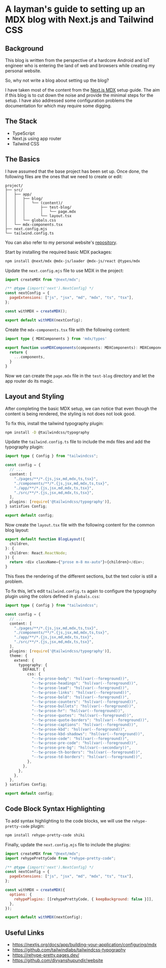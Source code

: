 # A layman's guide to setting up an MDX blog with Next.js and Tailwind CSS

## Background

This blog is written from the perspective of a hardcore Android and IoT engineer who is entering the land of web and
browsers while creating my personal website.

So, why not write a blog about setting up the blog?

I have taken most of the content from the [Next.js MDX](https://nextjs.org/docs/app/building-your-application/configuring/mdx)
setup guide. The aim if this blog is to cut down the noise and provide the minimal steps for the setup. I have also
addressed some configuration problems the documentation for which may require some digging.

## The Stack

- TypeScript
- Next.js using app router
- Tailwind CSS

## The Basics

I have assumed that the base project has been set up. Once done, the following files are the ones that we need to
create or edit:

```
project/
├── src/
│   ├── app/
│   │   ├── blog/
│   │   │   └── (content)/
│   │   │       ├── test-blog/
│   │   │       │   └── page.mdx
│   │   │       └── layout.tsx
│   │   └── globals.css
│   └── mdx-components.tsx
├── next.config.mjs
└── tailwind.config.ts
```

You can also refer to my personal website's [repository](https://github.com/divyanshupundir/website).

Start by installing the required basic MDX packages:

```bash
npm install @next/mdx @mdx-js/loader @mdx-js/react @types/mdx
```

Update the `next.config.mjs` file to use MDX in the project:

```javascript
import createMDX from "@next/mdx";

/** @type {import('next').NextConfig} */
const nextConfig = {
  pageExtensions: ["js", "jsx", "md", "mdx", "ts", "tsx"],
};

const withMDX = createMDX();

export default withMDX(nextConfig);
```

Create the `mdx-components.tsx` file with the following content:

```typescript
import type { MDXComponents } from 'mdx/types'
 
export function useMDXComponents(components: MDXComponents): MDXComponents {
  return {
    ...components,
  }
}
```

Now we can create the `page.mdx` file in the `test-blog` directory and let the app router do its magic.

## Layout and Styling

After completing the basic MDX setup, we can notice that even though the content is being rendered, the styling is not
does not look good.

To fix this, install the tailwind typography plugin:

```bash
npm install -D @tailwindcss/typography
```

Update the `tailwind.config.ts` file to include the mdx files and add the typography plugin:

```typescript
import type { Config } from "tailwindcss";

const config = {
  // ...
  content: [
    "./pages/**/*.{js,jsx,md,mdx,ts,tsx}",
    "./components/**/*.{js,jsx,md,mdx,ts,tsx}",
    "./app/**/*.{js,jsx,md,mdx,ts,tsx}",
    "./src/**/*.{js,jsx,md,mdx,ts,tsx}",
  ],
  plugins: [require('@tailwindcss/typography')],
} satisfies Config;

export default config;
```

Now create the `layout.tsx` file with the following content for the common blog layout:

```typescript
export default function BlogLayout({
  children,
}: {
  children: React.ReactNode;
}) {
  return <div className={"prose m-8 mx-auto"}>{children}</div>;
}
```

This fixes the rendering of the different sections, but the text color is still a problem.

To fix this, let's edit `tailwind.config.ts` again to configure the typography plugin using the colors defined in
`globals.css`:

```typescript
import type { Config } from "tailwindcss";

const config = {
  // ...
  content: [
    "./pages/**/*.{js,jsx,md,mdx,ts,tsx}",
    "./components/**/*.{js,jsx,md,mdx,ts,tsx}",
    "./app/**/*.{js,jsx,md,mdx,ts,tsx}",
    "./src/**/*.{js,jsx,md,mdx,ts,tsx}",
  ],
  plugins: [require('@tailwindcss/typography')],
  theme: {
    extend: {
      typography: {
        DEFAULT: {
          css: {
            "--tw-prose-body": "hsl(var(--foreground))",
            "--tw-prose-headings": "hsl(var(--foreground))",
            "--tw-prose-lead": "hsl(var(--foreground))",
            "--tw-prose-links": "hsl(var(--foreground))",
            "--tw-prose-bold": "hsl(var(--foreground))",
            "--tw-prose-counters": "hsl(var(--foreground))",
            "--tw-prose-bullets": "hsl(var(--foreground))",
            "--tw-prose-hr": "hsl(var(--foreground))",
            "--tw-prose-quotes": "hsl(var(--foreground))",
            "--tw-prose-quote-borders": "hsl(var(--foreground))",
            "--tw-prose-captions": "hsl(var(--foreground))",
            "--tw-prose-kbd": "hsl(var(--foreground))",
            "--tw-prose-kbd-shadows": "hsl(var(--foreground))",
            "--tw-prose-code": "hsl(var(--foreground))",
            "--tw-prose-pre-code": "hsl(var(--foreground))",
            "--tw-prose-pre-bg": "hsl(var(--secondary))",
            "--tw-prose-th-borders": "hsl(var(--foreground))",
            "--tw-prose-td-borders": "hsl(var(--foreground))",
          },
        },
      },
    },
  },
} satisfies Config;

export default config;
```

## Code Block Syntax Highlighting

To add syntax highlighting to the code blocks, we will use the `rehype-pretty-code` plugin:

```bash
npm install rehype-pretty-code shiki
```

Finally, update the `next.config.mjs` file to include the plugins:

```javascript
import createMDX from "@next/mdx";
import rehypePrettyCode from "rehype-pretty-code";

/** @type {import('next').NextConfig} */
const nextConfig = {
  pageExtensions: ["js", "jsx", "md", "mdx", "ts", "tsx"],
};

const withMDX = createMDX({
  options: {
    rehypePlugins: [[rehypePrettyCode, { keepBackground: false }]],
  },
});

export default withMDX(nextConfig);
```

## Useful Links

- https://nextjs.org/docs/app/building-your-application/configuring/mdx
- https://github.com/tailwindlabs/tailwindcss-typography
- https://rehype-pretty.pages.dev/
- https://github.com/divyanshupundir/website
